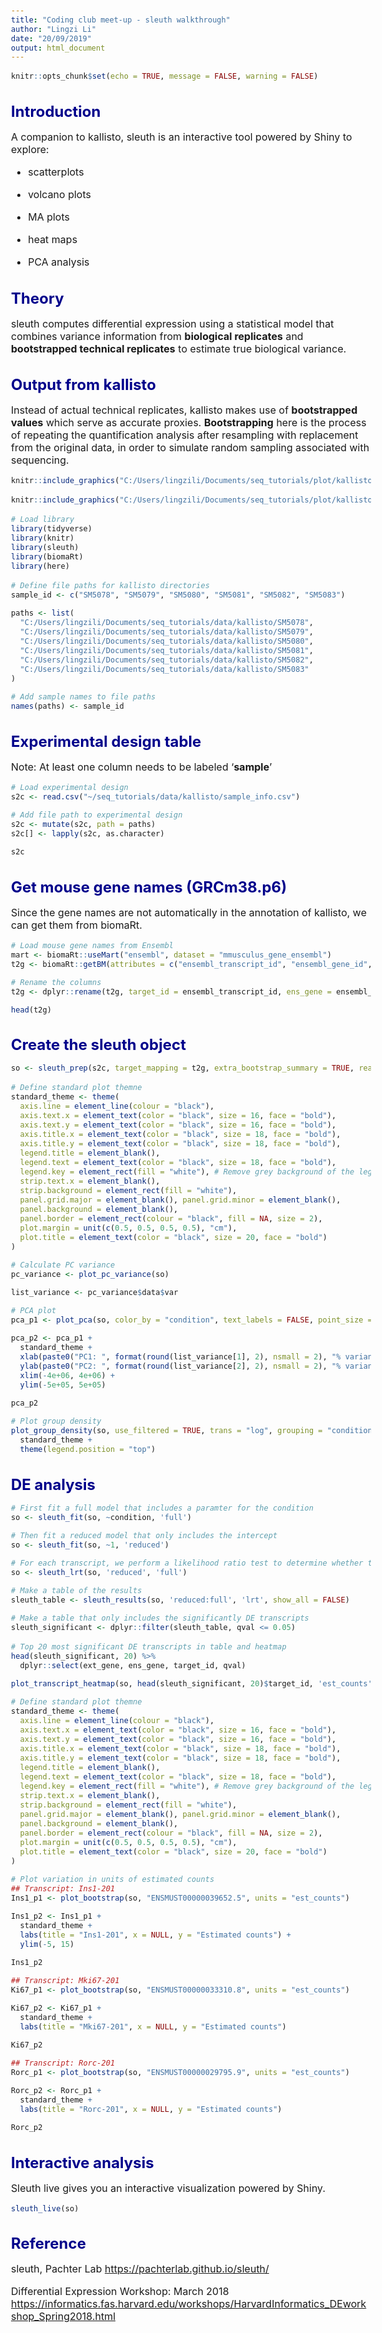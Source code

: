 ```yaml
---
title: "Coding club meet-up - sleuth walkthrough"
author: "Lingzi Li"
date: "20/09/2019"
output: html_document
---
```

<style type="text/css">

body{ /* Normal  */
      font-size: 16px;
  }
td {  /* Table  */
  font-size: 12px;
}
h1.title {
  font-size: 28px;
}
h1 { /* Header 1 */
  font-size: 24px;
  color: DarkBlue;
}
h2 { /* Header 2 */
    font-size: 20px;
}
h3 { /* Header 3 */
    font-size: 18px;
}
code.r{ /* Code block */
    font-size: 12px;
}
pre { /* Code block - determines code spacing between lines */
    font-size: 14px;
}
</style>

```r
knitr::opts_chunk$set(echo = TRUE, message = FALSE, warning = FALSE)
```

# Introduction

A companion to kallisto, sleuth is an interactive tool powered by Shiny to explore:

- scatterplots

- volcano plots

- MA plots

- heat maps

- PCA analysis

# Theory

sleuth computes differential expression using a statistical model that combines variance information from **biological replicates** and **bootstrapped technical replicates** to estimate true biological variance. 

# Output from kallisto

Instead of actual technical replicates, kallisto makes use of **bootstrapped values** which serve as accurate proxies. **Bootstrapping** here is the process of repeating the quantification analysis after resampling with replacement from the original data, in order to simulate random sampling associated with sequencing.

```r
knitr::include_graphics("C:/Users/lingzili/Documents/seq_tutorials/plot/kallisto_output.png")
```

```r
knitr::include_graphics("C:/Users/lingzili/Documents/seq_tutorials/plot/kallisto_count.png")
```

```r
# Load library
library(tidyverse)
library(knitr)
library(sleuth)
library(biomaRt)
library(here)
```

```r
# Define file paths for kallisto directories
sample_id <- c("SM5078", "SM5079", "SM5080", "SM5081", "SM5082", "SM5083")

paths <- list(
  "C:/Users/lingzili/Documents/seq_tutorials/data/kallisto/SM5078",
  "C:/Users/lingzili/Documents/seq_tutorials/data/kallisto/SM5079",
  "C:/Users/lingzili/Documents/seq_tutorials/data/kallisto/SM5080",
  "C:/Users/lingzili/Documents/seq_tutorials/data/kallisto/SM5081",
  "C:/Users/lingzili/Documents/seq_tutorials/data/kallisto/SM5082",
  "C:/Users/lingzili/Documents/seq_tutorials/data/kallisto/SM5083"
)

# Add sample names to file paths
names(paths) <- sample_id
```

# Experimental design table

Note: At least one column needs to be labeled '**sample**'

```r
# Load experimental design
s2c <- read.csv("~/seq_tutorials/data/kallisto/sample_info.csv")

# Add file path to experimental design
s2c <- mutate(s2c, path = paths)
s2c[] <- lapply(s2c, as.character)

s2c
```

# Get mouse gene names (GRCm38.p6)

Since the gene names are not automatically in the annotation of kallisto, we can get them from biomaRt.

```r
# Load mouse gene names from Ensembl
mart <- biomaRt::useMart("ensembl", dataset = "mmusculus_gene_ensembl")
t2g <- biomaRt::getBM(attributes = c("ensembl_transcript_id", "ensembl_gene_id", "external_gene_name"), mart = mart)

# Rename the columns
t2g <- dplyr::rename(t2g, target_id = ensembl_transcript_id, ens_gene = ensembl_gene_id, ext_gene = external_gene_name)

head(t2g)
```

# Create the sleuth object

```r
so <- sleuth_prep(s2c, target_mapping = t2g, extra_bootstrap_summary = TRUE, read_bootstrap_tpm = TRUE)
```

```r
# Define standard plot themne
standard_theme <- theme(
  axis.line = element_line(colour = "black"),
  axis.text.x = element_text(color = "black", size = 16, face = "bold"),
  axis.text.y = element_text(color = "black", size = 16, face = "bold"),
  axis.title.x = element_text(color = "black", size = 18, face = "bold"),
  axis.title.y = element_text(color = "black", size = 18, face = "bold"),
  legend.title = element_blank(),
  legend.text = element_text(color = "black", size = 18, face = "bold"),
  legend.key = element_rect(fill = "white"), # Remove grey background of the legend
  strip.text.x = element_blank(),
  strip.background = element_rect(fill = "white"),
  panel.grid.major = element_blank(), panel.grid.minor = element_blank(),
  panel.background = element_blank(),
  panel.border = element_rect(colour = "black", fill = NA, size = 2),
  plot.margin = unit(c(0.5, 0.5, 0.5, 0.5), "cm"),
  plot.title = element_text(color = "black", size = 20, face = "bold")
)

# Calculate PC variance
pc_variance <- plot_pc_variance(so)

list_variance <- pc_variance$data$var

# PCA plot
pca_p1 <- plot_pca(so, color_by = "condition", text_labels = FALSE, point_size = 5)

pca_p2 <- pca_p1 + 
  standard_theme +
  xlab(paste0("PC1: ", format(round(list_variance[1], 2), nsmall = 2), "% variance")) +
  ylab(paste0("PC2: ", format(round(list_variance[2], 2), nsmall = 2), "% variance")) +
  xlim(-4e+06, 4e+06) +
  ylim(-5e+05, 5e+05)

pca_p2

# Plot group density
plot_group_density(so, use_filtered = TRUE, trans = "log", grouping = "condition", offset = 1) + 
  standard_theme + 
  theme(legend.position = "top")  

```

# DE analysis

```r
# First fit a full model that includes a paramter for the condition
so <- sleuth_fit(so, ~condition, 'full')

# Then fit a reduced model that only includes the intercept
so <- sleuth_fit(so, ~1, 'reduced')

# For each transcript, we perform a likelihood ratio test to determine whether the full model fits the data significantly better than the reduced model. Significantly better fit is indicative of differential expression.
so <- sleuth_lrt(so, 'reduced', 'full')

# Make a table of the results
sleuth_table <- sleuth_results(so, 'reduced:full', 'lrt', show_all = FALSE)

# Make a table that only includes the significantly DE transcripts
sleuth_significant <- dplyr::filter(sleuth_table, qval <= 0.05)

```

```r
# Top 20 most significant DE transcripts in table and heatmap
head(sleuth_significant, 20) %>%
  dplyr::select(ext_gene, ens_gene, target_id, qval)

plot_transcript_heatmap(so, head(sleuth_significant, 20)$target_id, 'est_counts')

# Define standard plot themne
standard_theme <- theme(
  axis.line = element_line(colour = "black"),
  axis.text.x = element_text(color = "black", size = 16, face = "bold"),
  axis.text.y = element_text(color = "black", size = 16, face = "bold"),
  axis.title.x = element_text(color = "black", size = 18, face = "bold"),
  axis.title.y = element_text(color = "black", size = 18, face = "bold"),
  legend.title = element_blank(),
  legend.text = element_text(color = "black", size = 18, face = "bold"),
  legend.key = element_rect(fill = "white"), # Remove grey background of the legend
  strip.text.x = element_blank(),
  strip.background = element_rect(fill = "white"),
  panel.grid.major = element_blank(), panel.grid.minor = element_blank(),
  panel.background = element_blank(),
  panel.border = element_rect(colour = "black", fill = NA, size = 2),
  plot.margin = unit(c(0.5, 0.5, 0.5, 0.5), "cm"),
  plot.title = element_text(color = "black", size = 20, face = "bold")
)

# Plot variation in units of estimated counts
## Transcript: Ins1-201
Ins1_p1 <- plot_bootstrap(so, "ENSMUST00000039652.5", units = "est_counts")

Ins1_p2 <- Ins1_p1 + 
  standard_theme +
  labs(title = "Ins1-201", x = NULL, y = "Estimated counts") +
  ylim(-5, 15)

Ins1_p2

## Transcript: Mki67-201
Ki67_p1 <- plot_bootstrap(so, "ENSMUST00000033310.8", units = "est_counts")

Ki67_p2 <- Ki67_p1 + 
  standard_theme +
  labs(title = "Mki67-201", x = NULL, y = "Estimated counts")

Ki67_p2

## Transcript: Rorc-201
Rorc_p1 <- plot_bootstrap(so, "ENSMUST00000029795.9", units = "est_counts")

Rorc_p2 <- Rorc_p1 +
  standard_theme +
  labs(title = "Rorc-201", x = NULL, y = "Estimated counts")

Rorc_p2
```

# Interactive analysis

Sleuth live gives you an interactive visualization powered by Shiny.

```r
sleuth_live(so)
```

# Reference

sleuth, Pachter Lab <https://pachterlab.github.io/sleuth/>

Differential Expression Workshop: March 2018 <https://informatics.fas.harvard.edu/workshops/HarvardInformatics_DEworkshop_Spring2018.html>

